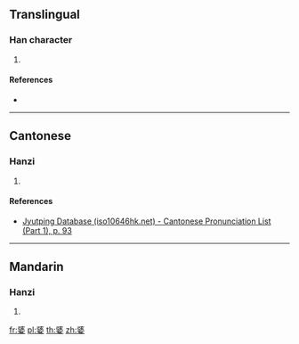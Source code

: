 {{character info/new}}
==Translingual==

===Han character===
{{Han char|rn=38|rad=女|as=08|sn=11|four=|canj=NIV|ids=⿱弦女}}

# {{defn|Han|sort=女08}}

====References====
* {{Han ref|kx=0265.281|dkj=06370|hdz=21062.120|uh=5A71|ud=23153}}

----

==Cantonese==

===Hanzi===
{{yue-hanzi|jyut=[[jin4]]|y=yin4}}

# {{defn|lang=yue|sort=女08}}

====References====
* [http://www.iso10646hk.net/jp/document/download.jsp Jyutping Database (iso10646hk.net) - Cantonese Pronunciation List (Part 1), p. 93]

----

==Mandarin==

===Hanzi===
{{cmn-hanzi|pin=[[xián]] ([[xian2]])|wg=hsien<sup>2</sup>}}

# {{defn|lang=cmn|sort=女08}}

[[fr:婱]]
[[pl:婱]]
[[th:婱]]
[[zh:婱]]